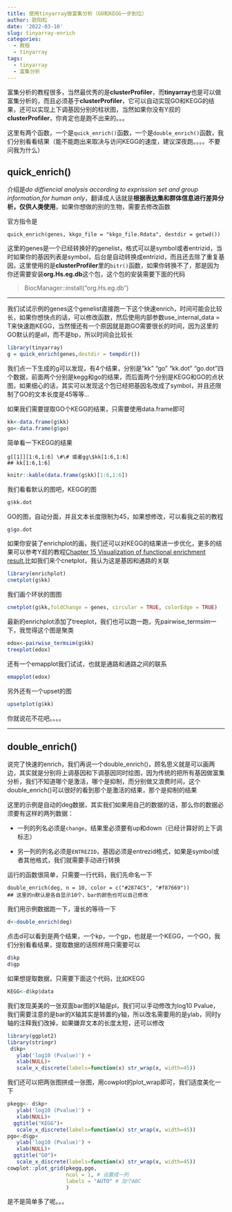 ```yaml
---
title: 使用tinyarray做富集分析（GO和KEGG一步到位）
author: 欧阳松
date: '2022-03-10'
slug: tinyarray-enrich
categories:
  - 教程
  - tinyarray
tags:
  - tinyarray
  - 富集分析
---
```


富集分析的教程很多，当然最优秀的是**clusterProfiler**，而**tinyarray**也是可以做富集分析的，而且必须基于**clusterProfiler**，它可以自动实现GO和KEGG的结果，还可以实现上下调基因分别的柱状图，当然如果你没有Y叔的**clusterProfiler**，你肯定也是跑不出来的。。。

这里有两个函数，一个是`quick_enrich()`函数，一个是`double_enrich()`函数，我们分别看看结果（能不能跑出来取决与访问KEGG的速度，建议深夜跑。。。。不要问我为什么）

## quick_enrich()

介绍是*do diffiencial analysis according to exprission set and group information,for human only*，翻译成人话就是**根据表达集和群体信息进行差异分析，仅供人类使用**，如果你想做的别的生物，需要去修改函数

官方指令是

    quick_enrich(genes, kkgo_file = "kkgo_file.Rdata", destdir = getwd())

这里的genes是一个已经转换好的genelist，格式可以是symbol或者entrizid，当时如果你的基因列表是symbol，后台是自动转换成entrizid，而且还去除了重复基因，这里使用的是**clusterProfiler**里的`bitr()`函数，如果你转换不了，那是因为你还需要安装**org.Hs.eg.db**这个包，这个包的安装需要下面的代码

> BiocManager::install("org.Hs.eg.db")

------------------------------------------------------------------------

我们试试示例的genes这个genelist直接跑一下这个快速enrich，时间可能会比较长，如果你想快点的话，可以修改函数，然后使用内部参数use_internal_data = T来快速跑KEGG，当然慢还有一个原因就是跑GO需要很长的时间，因为这里的GO默认的是all，而不是bp，所以时间会比较长

```r
library(tinyarray)
g = quick_enrich(genes,destdir = tempdir())
```

我们点一下生成的g可以发现，有4个结果，分别是"kk" "go" "kk.dot" "go.dot"四个数据，前面两个分别是kegg和go的结果，而后面两个分别是KEGG和GO的点状图，如果细心的话，其实可以发现这个包已经把基因名改成了symbol，并且还限制了GO的文本长度是45等等...

如果我们需要提取GO个KEGG的结果，只需要使用data.frame即可

```r
kk<-data.frame(g$kk)
go<-data.frame(g$go)
```

简单看一下KEGG的结果

    g[[1]][1:6,1:6] \#\# 或者gg\$kk[1:6,1:6]
    ## kk[1:6,1:6]

```r
knitr::kable(data.frame(g$kk)[1:6,1:6])
```

我们看看默认的图吧，KEGG的图

```r
g$kk.dot
```

GO的图，自动分面，并且文本长度限制为45，如果想修改，可以看我之前的教程

```r
g$go.dot
```

如果你安装了enrichplot的画，我们还可以对KEGG的结果进一步优化，更多的结果可以参考Y叔的教程[Chapter 15 Visualization of functional enrichment result](https://yulab-smu.top/biomedical-knowledge-mining-book/enrichplot.html),比如我们来个cnetplot，我认为这是基因和通路的关联

```r
library(enrichplot)
cnetplot(g$kk)
```

我们画个环状的图图

```r
cnetplot(g$kk,foldChange = genes, circular = TRUE, colorEdge = TRUE)
```

最新的enrichplot添加了treeplot，我们也可以跑一跑，先pairwise_termsim一下，我觉得这个图是聚类

```r
edox<-pairwise_termsim(g$kk)
treeplot(edox)
```

还有一个emapplot我们试试，也就是通路和通路之间的联系

```r
emapplot(edox)
```

另外还有一个upset的图

```r
upsetplot(g$kk)
```

你就说花不花吧。。。。

---

## double_enrich()

说完了快速的enrich，我们再说一个double_enrich()，顾名思义就是可以画两边，其实就是分别将上调基因和下调基因同时绘图，因为传统的把所有基因做富集分析，我们不知道哪个是激活，哪个是抑制，而分别做又浪费时间，这个double_enrich()可以很好的看到那个是激活的结果，那个是抑制的结果

这里的示例是自动的deg数据，其实我们如果用自己的数据的话，那么你的数据必须要有这样的两列数据：

-   一列的列名必须是`change`，结果里必须要有up和down（已经计算好的上下调标志）

-   另一列的列名必须是`ENTREZID`，基因必须是entrezid格式，如果是symbol或者其他格式，我们就需要手动进行转换

运行的函数很简单，只需要一行代码，我们先命名一下

    double_enrich(deg, n = 10, color = c("#2874C5", "#f87669"))
    ## 这里的n默认是各自显示10个，bar的颜色也可以自己修改

我们用示例数据跑一下，漫长的等待一下

```r
d<-double_enrich(deg)
```

点击d可以看到是两个结果，一个kp，一个gp，也就是一个KEGG，一个GO，我们分别看看结果，提取数据的话照样用只需要可以

```r
d$kp
d$gp
```

如果想提取数据，只需要下面这个代码，比如KEGG

```r
KEGG<-d$kp$data
```

我们发现美美的一张双面bar图的X轴是pl，我们可以手动修改为log10 Pvalue，我们需要注意的是bar的X轴其实是转置的y轴，所以改名需要用的是ylab，同时y轴的注释我们改掉，如果嫌弃文本的长度太短，还可以修改

```r
library(ggplot2)
library(stringr)
 d$kp+
   ylab('log10 (Pvalue)') +
   xlab(NULL)+
   scale_x_discrete(labels=function(x) str_wrap(x, width=45))
```

我们还可以把两张图拼成一张图，用cowplot的plot_wrap即可，我们适度美化一下

```r
pkegg<- d$kp+
   ylab('log10 (Pvalue)') +
   xlab(NULL)+
  ggtitle("KEGG")+
   scale_x_discrete(labels=function(x) str_wrap(x, width=45))
pgo<-d$gp+
   ylab('log10 (Pvalue)') +
   xlab(NULL)+
  ggtitle("GO")+
   scale_x_discrete(labels=function(x) str_wrap(x, width=45))
cowplot::plot_grid(pkegg,pgo,
                   ncol = 1, # 设置成一列
                   labels = "AUTO" # 加个ABC
                   )
```

是不是简单多了呢。。。
